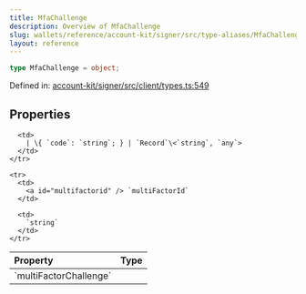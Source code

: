 ```yaml
---
title: MfaChallenge
description: Overview of MfaChallenge
slug: wallets/reference/account-kit/signer/src/type-aliases/MfaChallenge
layout: reference
---
```


```ts
type MfaChallenge = object;
```

Defined in: [account-kit/signer/src/client/types.ts:549](https://github.com/alchemyplatform/aa-sdk/blob/5b9429f0f16dcd4ff822527b8de589e19e88faa7/account-kit/signer/src/client/types.ts#L549)

## Properties

<table>
  <thead>
    <tr>
      <th align="left">Property</th>
      <th align="left">Type</th>
    </tr>
  </thead>

  <tbody>
    <tr>
      <td>
        <a id="multifactorchallenge" /> `multiFactorChallenge`
      </td>

      <td>
        | \{ `code`: `string`; } | `Record`\<`string`, `any`>
      </td>
    </tr>

    <tr>
      <td>
        <a id="multifactorid" /> `multiFactorId`
      </td>

      <td>
        `string`
      </td>
    </tr>

  </tbody>
</table>
